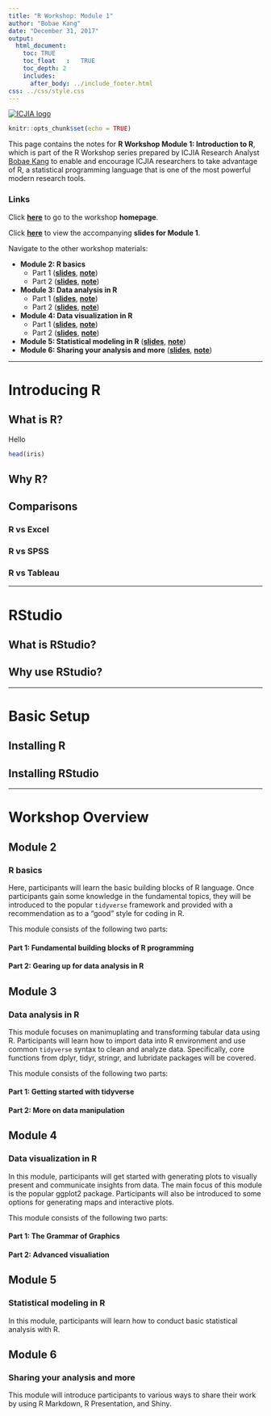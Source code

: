 ```yaml
---
title: "R Workshop: Module 1"
author: "Bobae Kang"
date: "December 31, 2017"
output:
  html_document:
    toc: TRUE
    toc_float	:	TRUE
    toc_depth: 2
    includes:
      after_body: ../include_footer.html
css: ../css/style.css
---
```

<!-- fontawesome CDN -->
<link href="https://maxcdn.bootstrapcdn.com/font-awesome/4.7.0/css/font-awesome.min.css" rel="stylesheet">

<!-- font -->
<style type="text/css">
  @import url('http://fonts.googleapis.com/css?family=Oswald');
</style>
  
<!-- logo -->
<div class="logo">
  <a href="http://www.icjia.state.il.us/"><img src="http://www.icjia.state.il.us/_themes/icjia/img/logo-icjia-small-blue-3.png" alt="ICJIA logo"></img></a>
</div>


```r
knitr::opts_chunk$set(echo = TRUE)
```

This page contains the notes for **R Workshop Module 1: Introduction to R**, which is part of the R Workshop series prepared by ICJIA Research Analyst [Bobae Kang](http://www.icjia.state.il.us/biographies/bobae-kang) to enable and encourage ICJIA researchers to take advantage of R, a statistical programming language that is one of the most powerful modern research tools.

### Links
Click [**here**](../index.html) to go to the workshop **homepage**.

Click [**here**](../slides/module1_slides.html) to view the accompanying **slides for Module 1**.

Navigate to the other workshop materials:

* **Module 2: R basics**
    * Part 1 ([**slides**](../slides/module2_slides1.html), [**note**](module2_notes1.html))
    * Part 2 ([**slides**](../slides/module2_slides2.html), [**note**](module2_notes2.html))
* **Module 3: Data analysis in R**
    * Part 1 ([**slides**](../slides/module3_slides1.html), [**note**](module3_notes1.html))
    * Part 2 ([**slides**](../slides/module3_slides2.html), [**note**](module3_notes2.html))
* **Module 4: Data visualization in R**
    * Part 1 ([**slides**](../slides/module4_slides.html), [**note**](module4_notes.html))
    * Part 2 ([**slides**](../slides/module4_slides2.html), [**note**](module4_notes2.html))
* **Module 5: Statistical modeling in R** ([**slides**](../slides/module5_slides.html), [**note**](module5_notes.html))
* **Module 6: Sharing your analysis and more** ([**slides**](../slides/module6_slides.html), [**note**](module6_notes.html))



***

# Introducing R
## What is R?
Hello
```r
head(iris)
```

## Why R?

## Comparisons
### R vs Excel
### R vs SPSS
### R vs Tableau


***

# RStudio
## What is RStudio?
## Why use RStudio?


***

# Basic Setup
## Installing R
## Installing RStudio

***
# Workshop Overview
## Module 2
### R basics 
Here, participants will learn the basic building blocks of R language. Once participants gain some knowledge in the fundamental topics, they will be introduced to the popular `tidyverse` framework and provided with a recommendation as to a "good" style for coding in R.

This module consists of the following two parts:

#### Part 1: Fundamental building blocks of R programming
#### Part 2: Gearing up for data analysis in R

## Module 3
### Data analysis in R
This module focuses on manimuplating and transforming tabular data using R. Participants will learn how to import data into R environment and use common `tidyverse` syntax to clean and analyze data. Specifically, core functions from dplyr, tidyr, stringr, and lubridate packages will be covered.

This module consists of the following two parts:

#### Part 1: Getting started with tidyverse
#### Part 2: More on data manipulation

## Module 4
### Data visualization in R
In this module, participants will get started with generating plots to visually present and communicate insights from data. The main focus of this module is the popular ggplot2 package. Participants will also be introduced to some options for generating maps and interactive plots.

This module consists of the following two parts:

#### Part 1: The Grammar of Graphics
#### Part 2: Advanced visualiation

## Module 5
### Statistical modeling in R
In this module, participants will learn how to conduct basic statistical analysis with R. 

## Module 6
### Sharing your analysis and more
This module will introduce participants to various ways to share their work by using R Markdown, R Presentation, and Shiny. 


